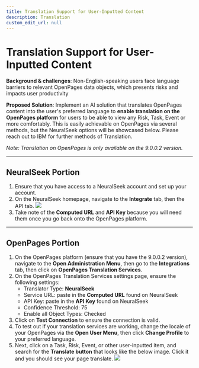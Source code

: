 ```yaml
---
title: Translation Support for User-Inputted Content
description: Translation
custom_edit_url: null
---
```


# Translation Support for User-Inputted Content

**Background & challenges**: Non-English-speaking users face language barriers to relevant OpenPages data objects, which presents risks and impacts user productivity

**Proposed Solution**: Implement an AI solution that translates OpenPages content into the user's preferred language to **enable translation on the OpenPages platform** for users to be able to view any Risk, Task, Event or more comfortably. This is easily achievable on OpenPages via several methods, but the NeuralSeek options will be showcased below. Please reach out to IBM for further methods of Translation.

_Note: Translation on OpenPages is only available on the 9.0.0.2 version._

---

## NeuralSeek Portion

1. Ensure that you have access to a NeuralSeek account and set up your account.
2. On the NeuralSeek homepage, navigate to the **Integrate** tab, then the API tab.
   ![](../../assets/screenshots/NS-API.png)
3. Take note of the **Computed URL** and **API Key** because you will need them once you go back onto the OpenPages platform.

---

## OpenPages Portion

1. On the OpenPages platform (ensure that you have the 9.0.0.2 version), navigate to the **Open Administration Menu**, then go to the **Integrations** tab, then click on **OpenPages Translation Services**.
2. On the OpenPages Translation Services settings page, ensure the following settings:
   - Translator Type: **NeuralSeek**
   - Service URL: paste in the **Computed URL** found on NeuralSeek
   - API Key: paste in the **API Key** found on NeuralSeek
   - Confidence Threshold: 75
   - Enable all Object Types: Checked
3. Click on **Test Connection** to ensure the connection is valid.
4. To test out if your translation services are working, change the locale of your OpenPages via the **Open User Menu**, then click **Change Profile** to your preferred language.
5. Next, click on a Task, Risk, Event, or other user-inputted item, and search for the **Translate button** that looks like the below image. Click it and you should see your page translate.
   ![](../../assets/screenshots/translate-button.png)
